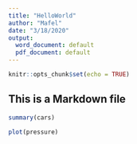 ```yaml
---
title: "HelloWorld"
author: "Mafel"
date: "3/18/2020"
output:
  word_document: default
  pdf_document: default
---
```


```r
knitr::opts_chunk$set(echo = TRUE)
```



## This is a Markdown file


```r
summary(cars)
```



```r
plot(pressure)
```


